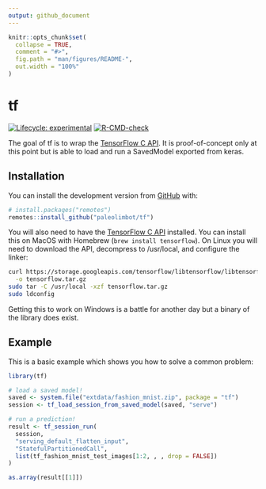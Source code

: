 ```yaml
---
output: github_document
---
```


<!-- README.md is generated from README.Rmd. Please edit that file -->

```r
knitr::opts_chunk$set(
  collapse = TRUE,
  comment = "#>",
  fig.path = "man/figures/README-",
  out.width = "100%"
)
```

# tf

<!-- badges: start -->
[![Lifecycle: experimental](https://img.shields.io/badge/lifecycle-experimental-orange.svg)](https://lifecycle.r-lib.org/articles/stages.html#experimental)
[![R-CMD-check](https://github.com/paleolimbot/tf/workflows/R-CMD-check/badge.svg)](https://github.com/paleolimbot/tf/actions)
<!-- badges: end -->

The goal of tf is to wrap the [TensorFlow C API](https://www.tensorflow.org/install/lang_c). It is proof-of-concept only at this point but is able to load and run a SavedModel exported from keras.

## Installation

You can install the development version from [GitHub](https://github.com/) with:

``` r
# install.packages("remotes")
remotes::install_github("paleolimbot/tf")
```

You will also need to have the [TensorFlow C API](https://www.tensorflow.org/install/lang_c) installed. You can install this on MacOS with Homebrew (`brew install tensorflow`). On Linux you will need to download the API, decompress to /usr/local, and configure the linker:

``` bash
curl https://storage.googleapis.com/tensorflow/libtensorflow/libtensorflow-cpu-linux-x86_64-2.4.0.tar.gz \
  -o tensorflow.tar.gz
sudo tar -C /usr/local -xzf tensorflow.tar.gz
sudo ldconfig
```

Getting this to work on Windows is a battle for another day but a binary of the library does exist.

## Example

This is a basic example which shows you how to solve a common problem:

```r
library(tf)

# load a saved model!
saved <- system.file("extdata/fashion_mnist.zip", package = "tf")
session <- tf_load_session_from_saved_model(saved, "serve")

# run a prediction!
result <- tf_session_run(
  session,
  "serving_default_flatten_input",
  "StatefulPartitionedCall",
  list(tf_fashion_mnist_test_images[1:2, , , drop = FALSE])
)

as.array(result[[1]])
```
